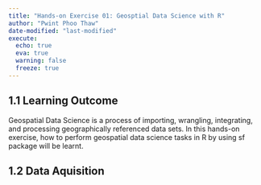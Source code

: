 ```yaml
---
title: "Hands-on Exercise 01: Geosptial Data Science with R"
author: "Pwint Phoo Thaw"
date-modified: "last-modified"
execute:
  echo: true
  eva: true
  warning: false
  freeze: true
---
```


## 1.1 Learning Outcome

Geospatial Data Science is a process of importing, wrangling, integrating, and processing geographically referenced data sets. In this hands-on exercise, how to perform geospatial data science tasks in R by using sf package will be learnt.

## 1.2 Data Aquisition
